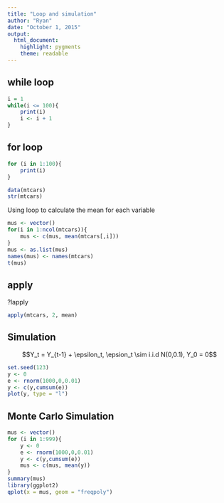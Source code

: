 ```yaml
---
title: "Loop and simulation"
author: "Ryan"
date: "October 1, 2015"
output: 
  html_document: 
    highlight: pygments
    theme: readable
---
```



## while loop
```r
i = 1
while(i <= 100){
    print(i)
    i <- i + 1
}

```

## for loop
```r
for (i in 1:100){
    print(i)
}
```


```r
data(mtcars)
str(mtcars)
```

Using loop to calculate the mean for each variable
```r
mus <- vector()
for(i in 1:ncol(mtcars)){
    mus <- c(mus, mean(mtcars[,i]))
}
mus <- as.list(mus)
names(mus) <- names(mtcars)
t(mus)
```

## apply  
?lapply
```r
apply(mtcars, 2, mean)
```


## Simulation
$$Y_t = Y_{t-1} + \epsilon_t, \epsion_t \sim i.i.d N(0,0.1), Y_0 = 0$$
```r
set.seed(123)
y <- 0
e <- rnorm(1000,0,0.01)
y <- c(y,cumsum(e))
plot(y, type = "l")
```

## Monte Carlo Simulation
```r
mus <- vector()
for (i in 1:999){
    y <- 0
    e <- rnorm(1000,0,0.01)
    y <- c(y,cumsum(e))
    mus <- c(mus, mean(y))
}
summary(mus)
library(ggplot2)
qplot(x = mus, geom = "freqpoly")
```

